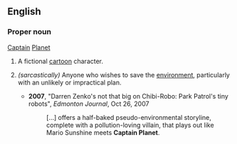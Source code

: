 ==English==
===Proper noun===
[[captain|Captain]] [[planet|Planet]]
#A fictional [[cartoon]] character.
#{{rfv-sense}}''(sarcastically)'' Anyone who wishes to save the [[environment]], particularly with an unlikely or impractical plan.
#*'''2007''', "Darren Zenko's not that big on Chibi-Robo: Park Patrol's tiny robots", ''Edmonton Journal'', Oct 26, 2007
#*:[…] offers a half-baked pseudo-environmental storyline, complete with a pollution-loving villain, that plays out like Mario Sunshine meets '''Captain Planet'''.
